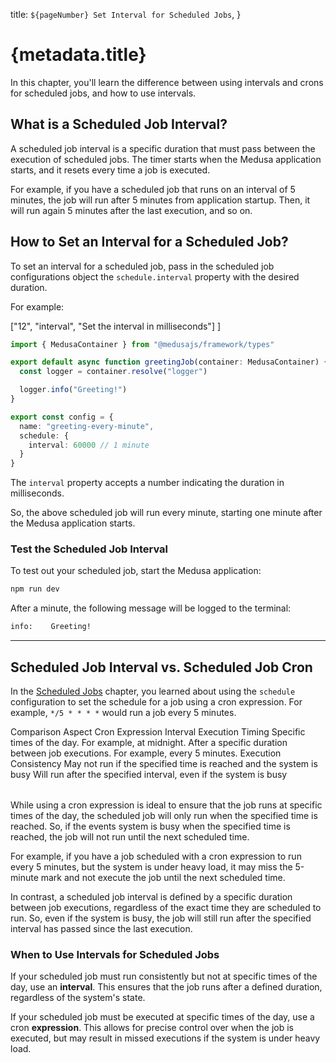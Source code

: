 
  title: `${pageNumber} Set Interval for Scheduled Jobs`,
}

# {metadata.title}

In this chapter, you'll learn the difference between using intervals and crons for scheduled jobs, and how to use intervals.

## What is a Scheduled Job Interval?

A scheduled job interval is a specific duration that must pass between the execution of scheduled jobs. The timer starts when the Medusa application starts, and it resets every time a job is executed.

For example, if you have a scheduled job that runs on an interval of 5 minutes, the job will run after 5 minutes from application startup. Then, it will run again 5 minutes after the last execution, and so on.

## How to Set an Interval for a Scheduled Job?

To set an interval for a scheduled job, pass in the scheduled job configurations object the `schedule.interval` property with the desired duration.

For example:

  ["12", "interval", "Set the interval in milliseconds"]
]

```ts title="src/jobs/hello-world.ts" highlights={highlights}
import { MedusaContainer } from "@medusajs/framework/types"

export default async function greetingJob(container: MedusaContainer) {
  const logger = container.resolve("logger")

  logger.info("Greeting!")
}

export const config = {
  name: "greeting-every-minute",
  schedule: {
    interval: 60000 // 1 minute
  }
}
```

The `interval` property accepts a number indicating the duration in milliseconds.

So, the above scheduled job will run every minute, starting one minute after the Medusa application starts.

### Test the Scheduled Job Interval

To test out your scheduled job, start the Medusa application:

```bash npm2yarn
npm run dev
```

After a minute, the following message will be logged to the terminal:

```bash
info:    Greeting!
```

---

## Scheduled Job Interval vs. Scheduled Job Cron

In the [Scheduled Jobs](../page.mdx) chapter, you learned about using the `schedule` configuration to set the schedule for a job using a cron expression. For example, `*/5 * * * *` would run a job every 5 minutes.

<Table>
  <Table.Header>
    <Table.Row>
      <Table.HeaderCell>
        Comparison Aspect
      </Table.HeaderCell>
      <Table.HeaderCell>
        Cron Expression
      </Table.HeaderCell>
      <Table.HeaderCell>
        Interval
      </Table.HeaderCell>
    </Table.Row>
  </Table.Header>
  <Table.Body>
    <Table.Row>
      <Table.Cell>
        Execution Timing
      </Table.Cell>
      <Table.Cell>
        Specific times of the day. For example, at midnight.
      </Table.Cell>
      <Table.Cell>
        After a specific duration between job executions. For example, every 5 minutes.
      </Table.Cell>
    </Table.Row>
    <Table.Row>
      <Table.Cell>
        Execution Consistency
      </Table.Cell>
      <Table.Cell>
        May not run if the specified time is reached and the system is busy
      </Table.Cell>
      <Table.Cell>
        Will run after the specified interval, even if the system is busy
      </Table.Cell>
    </Table.Row>
  </Table.Body>
</Table>

While using a cron expression is ideal to ensure that the job runs at specific times of the day, the scheduled job will only run when the specified time is reached. So, if the events system is busy when the specified time is reached, the job will not run until the next scheduled time.

For example, if you have a job scheduled with a cron expression to run every 5 minutes, but the system is under heavy load, it may miss the 5-minute mark and not execute the job until the next scheduled time.

In contrast, a scheduled job interval is defined by a specific duration between job executions, regardless of the exact time they are scheduled to run. So, even if the system is busy, the job will still run after the specified interval has passed since the last execution.

### When to Use Intervals for Scheduled Jobs

If your scheduled job must run consistently but not at specific times of the day, use an **interval**. This ensures that the job runs after a defined duration, regardless of the system's state.

If your scheduled job must be executed at specific times of the day, use a cron **expression**. This allows for precise control over when the job is executed, but may result in missed executions if the system is under heavy load.
